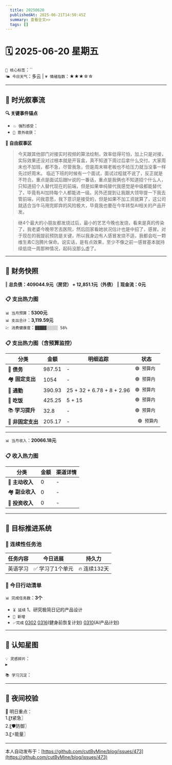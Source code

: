 ```yaml
---
  title: 20250620
  publishedAt: 2025-06-21T14:50:45Z
  summary: 查看全文>>
  tags: []
---
```


# 🗓️ 2025-06-20 星期五  
`🔑 核心标签`：``  
`🌤️ 今日天气`：多云 | `💗 情绪指数`：★★★☆☆   

---


## 🌊 **时光叙事流**
**🔍 关键事件锚点**  
- `💥 强烈感受`：                    
- `🎉 意外收获`：         

**📖 自由叙事区**  
> 今天跟其他部门对接实时视频的算法绘制，效率低得可怕，加上只是对接，实际效果还没对过根本就是开盲盒，真不知道下周过后拿什么交付。大家周末也不加班，都不急，尽管我急，但是周末嘛老板也不给压力就当没事一样先过好周末。
> 临近下班的时候有一个面试，面试过程就不说了，反正就是不符合。重点是面试后跟hr说的一番话，重点是我俩也不知道招个什么人，只知道招个人替代现在的前端，但是如果单纯替代我感觉是中级都能替代了，毕竟有AI加持每个人都能进一级。另外还提到让我跟大领导提一下我去管前端，问我意愿，我下意识是接受的，但是如果不加工资就算了，这公司就适合当牛马用完即弃的风险极大，毕竟我也要在今年转型AI相关的产品开发。 

> 继4个最大的小朋友都发烧过后，最小的艺艺今晚也发烧，看来是真的传染了，我老婆今晚带艺去医院，然后回家看她状况估计也是中招了，感冒。对于现在的我提前预防是关键，所以我身边有人感冒发烧不适，我都会吃一颗维生素C泡腾片保命。说实话，是有点效果，至少不像之前一感冒基本就持续低烧一周那种情况，起码没那么虚了。

---

## 💸 **财务快照**
‖ **总负债：409044.9元（房贷） + 12,851.1元（外债）**
‖ **现金流：0元**

### 📋 支出热力图

`📊 当月预算`：**5300元**  
`📊 支出合计`：**3,119.59元**  
`💹 消费健康度`：`▓▓▓▓▓░░░░░ 58%`  
### 📋 支出热力图（含预算监控）
| 分类         | 金额    | 明细追踪                  | 状态           |
|--------------|---------|---------------------------|----------------|
| 🏦 **债务**    | 987.51   | -    | `🟢 预算内`   |
| 🏘️ **固定支出** | 1054     |  -  | `🟢 预算内`     |
| 🚌 **通勤**     | 390.93   | 25 + 32 + 6.78 + 8 + 2.96   | `🟢 预算内`     |
| 🍜 **吃饭**     | 425.25  | 5 + 15  | `🟢 预算内`   |
| 📚 **学习提升** | 32.8      | -      | `🟢 预算内`     |
| 🎲 **非固定支出** | 205.17     |  -  | ` 🟢 预算内`  |
---

`📊 当月收入`：**20066.18元**  

### 📋 收入热力图
| 分类         | 金额    | 渠道详情             |
|--------------|---------|-------------------------|
| 🏦 **主动收入**  | 0                | -        |
| 🏘️ **副业收入**  | 0                | -        |
| 🚌 **投资收入**  | 0                | -        |



---

## 🎯 **目标推进系统**

### 🔄 连续性任务池
| 任务内容                | 今日进展          | 持久力     |
|-------------------------|-------------------|------------|
| 英语学习         | ✅ 学习了1个单元 | 🔥 连续132天  |



### 📌 今日行动清单

`📊 完成任务数`：**3个**  
- `⏳ 延续` 1、研究极简日记的产品设计             
- `🚩 新增`   
- `✅完成` [0302](note://WEB9685e40ae7a6464db1196641a1ffd0ee)   [0316](note://WEBc1fcc89ec3e741538b703e8017b38c9f)(健身前恢复计划)  [0310](note://WEBfc89f9187c014fbe9fab88e2d09b4bde)(AI产品计划)


---

## 🌌 **认知星图**
`💡 灵感碎片`：  
▸ 


`📚 学习沉淀`：  
>    

---

## 🌃 夜间校验

🚀 明日重点：  
1.〖❗紧急〗  
2.〖🛡️防御〗  
3.〖⚡能量〗

---
本人自动发布于：[https://github.com/cutByMine/blog/issues/473](https://github.com/cutByMine/blog/issues/473)
